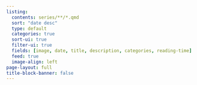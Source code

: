 ```yaml
---
listing:
  contents: series/**/*.qmd
  sort: "date desc"
  type: default
  categories: true
  sort-ui: true
  filter-ui: true
  fields: [image, date, title, description, categories, reading-time]
  feed: true
  image-align: left
page-layout: full
title-block-banner: false
---
```


::: column-page-left
:::
